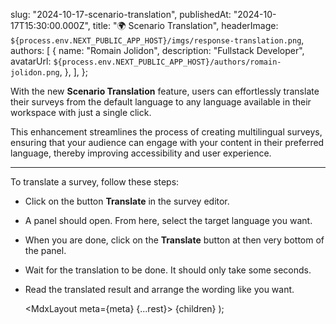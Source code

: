 
  slug: "2024-10-17-scenario-translation",
  publishedAt: "2024-10-17T15:30:00.000Z",
  title: "🌍 Scenario Translation",
  headerImage: `${process.env.NEXT_PUBLIC_APP_HOST}/imgs/response-translation.png`,
  authors: [
    {
      name: "Romain Jolidon",
      description: "Fullstack Developer",
      avatarUrl: `${process.env.NEXT_PUBLIC_APP_HOST}/authors/romain-jolidon.png`,
    },
  ],
};

With the new **Scenario Translation** feature, users can effortlessly translate their surveys from the default language to any language available in their workspace with just a single click.

This enhancement streamlines the process of creating multilingual surveys, ensuring that your audience can engage with your content in their preferred language, thereby improving accessibility and user experience.

---

To translate a survey, follow these steps:
- Click on the button **Translate** in the survey editor.
- A panel should open. From here, select the target language you want.
- When you are done, click on the **Translate** button at then very bottom of the panel.
- Wait for the translation to be done. It should only take some seconds.
- Read the translated result and arrange the wording like you want.

  <MdxLayout meta={meta} {...rest}>
   {children}
  </MdxLayout>
);
